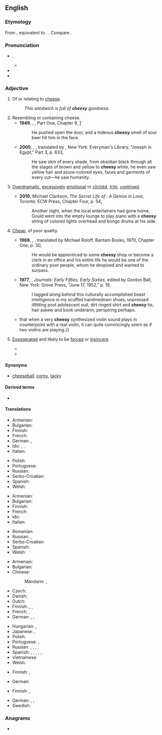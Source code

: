 ==English==

===Etymology===
From {{inh|en|enm|chesy}}, equivalent to {{suf|en|cheese|y|id2=adjectival}}. {{doublet|en|caseic}}.
Compare {{cog|de|käsig|t=cheesy}}.

===Pronunciation===
* {{enPR|chēʹzē}}, {{IPA|en|/ˈt͡ʃiːzi/}}
** {{audio|en|LL-Q1860 (eng)-Vealhurl-cheesy.wav|Audio (UK)}}
* {{rhymes|en|iːzi|s=2}}
* {{homophones|en|cheezie}}

===Adjective===
{{en-adj|er}}

# Of or relating to [[cheese]].
#: ''This sandwich is full of '''cheesy''' goodness.''
# Resembling or containing cheese.
#* '''1949''', {{w|George Orwell}}, ''{{w|Nineteen Eighty-Four}}'', Part One, Chapter 8, [http://www.gutenberg.net.au/ebooks01/0100021h.html]
#*: He pushed open the door, and a hideous '''cheesy''' smell of sour beer hit him in the face.
#* '''2005''', {{w|Thomas Mann}}, ''{{w|Joseph and His Brothers}}'', translated by {{w|John E. Woods}}, New York: Everyman's Library, "Joseph in Egypt," Part 3, p. 633,
#*: He saw skin of every shade, from obsidian black through all the stages of brown and yellow to '''cheesy''' white, he even saw yellow hair and azure-colored eyes, faces and garments of every cut—he saw humanity.
#: {{ux|en|a '''cheesy''' flavor;&nbsp; '''cheesy''' nachos}}
#: {{ux|en|I like pizzas with a '''cheesy''' crust.}}
# {{lb|en|informal}} [[overdramatic|Overdramatic]], [[excessively]] [[emotional]] or [[clichéd]], [[trite]], [[contrived]].
#: {{ux|en|a '''cheesy''' song;&nbsp; a '''cheesy''' movie}}
#* '''2010''', Michael Clarkson, ''The Secret Life of {{w|Glenn Gould}}: A Genius in Love'', Toronto: ECW Press, Chapter Four, p. 54,
#*: Another night, when the local entertainers had gone home, Gould went into the empty lounge to play piano with a '''cheesy''' string of colored lights overhead and bongo drums at his side.
# {{lb|en|informal}} [[cheap|Cheap]], of poor quality.
#* '''1968''', {{w|Hermann Hesse}}, ''{{w|Beneath the Wheel}}'', translated by Michael Roloff, Bantam Books, 1970, Chapter One, p. 30,
#*: He would be apprenticed to some '''cheesy''' shop or become a clerk in an office and his entire life he would be one of the ordinary poor people, whom he despised and wanted to surpass.
#* '''1977''', {{w|Allen Ginsberg}}, ''Journals: Early Fifties, Early Sixties'', edited by Gordon Ball, New York: Grove Press, "June 17, 1952," p. 19,
#*: I tagged along behind this culturally accomplished beast intelligence in my scuffed handmedown shoes, unpressed illfitting post adolescent suit, dirt ringed shirt and '''cheesy''' tie, hair askew and book underarm, perspiring perhaps.
#* {{quote-book|en|year=2009|author=Roger T. Dean|title=The Oxford Handbook of Computer Music|passage=I noticed {{...}} that when a very '''cheesy''' synthesized violin sound plays in counterpoint with a real violin, it can quite convincingly seem as if two violins are playing.}}
# {{qualifier|of a smile or grin}} [[exaggerated|Exaggerated]] and likely to be [[forced]] or [[insincere]].
#* {{quote-text|en|year=2008|author=Jeff Spanke|title=Second Hand Out|page=86|passage=Needless to say, toward the end of Martin's first term, the relationship he once enjoyed with President Waverly had evolved into a slapdash charade of cheap promises and '''cheesy''' smiles.}}
#* {{quote-book|en|year=2012|author=Ginny Felch|title=Photographing Children Photo Workshop|passage=There is something about 5- and 6-year-olds that makes them ever-ready to pose with the big, '''cheesy''' grin with no provocation.}}

====Synonyms====
* {{sense|overdramatic, excessively emotional or clichéd, trite, contrived, shoddy}} [[cheeseball]], [[corny]], [[tacky]]

====Derived terms====
* {{l|en|cheesiness}}

====Translations====
{{trans-top|of cheese}}
* Armenian: {{t+|hy|պանրային|sc=Armn}}
* Bulgarian: {{t|bg|от сирене}}
* Finnish: {{t|fi|juustoinen}}
* French: {{t+|fr|fromageux}}
* German: {{t+|de|käsig}}, {{t+|de|Käse|alt=Käse-}}
* Ido: {{t|io|fromaja}}, {{t+|io|fromajala}}, {{t+|io|fromajoza}}
* Italian: {{t+|it|caseoso}}
{{trans-mid}}
* Polish: {{t+|pl|serowy|m}}
* Portuguese: {{t+|pt|caseoso}}
* Russian: {{t+|ru|сы́рный}}
* Serbo-Croatian: {{t+|sh|sirni}}
* Spanish: {{t|es|caseoso}}
* Welsh: {{t+|cy|cawslyd}}
{{trans-bottom}}

{{trans-top|resembling cheese}}
* Armenian: {{t+|hy|պանրանման|sc=Armn}}
* Bulgarian: {{t|bg|с вкус на сирене}}
* Finnish: {{t|fi|juustomainen}}
* French: {{t+|fr|fromageux}}
* Ido: {{t+|io|fromajatra}}
* Italian: {{t+|it|caseoso}}
{{trans-mid}}
* Romanian: {{t+|ro|brânzos}}
* Russian: {{t+|ru|творо́жистый}}, {{t+|ru|казео́зный}}
* Serbo-Croatian: {{t+|sh|sirast}}
* Spanish: {{t|es|caseoso}}
* Welsh: {{t+|cy|cawslyd}}
{{trans-bottom}}

{{trans-top|overdramatic, clichéd}}
* Armenian: {{t+|hy|էժանագին|sc=Armn}}
* Bulgarian: {{t|bg|сладникав}}
* Chinese:
*: Mandarin: {{t+|cmn|陳腐|sc=Hani}}, {{t+|cmn|陈腐|tr=chénfǔ|sc=Hani}}
* Czech: {{t|cs|kýčovitý|m}}
* Danish: {{t|da|cheesy}}
* Dutch: {{t+|nl|oubollig}}
* Finnish: {{t|fi|kitsahtava}}, {{t|fi|juustoinen}}, {{t+|fi|kliseinen}}
* French: {{t+|fr|kitsch}}, {{t+|fr|ringard}}
* German: {{t+|de|kitschig}}, {{t+|de|schnulzig}} {{qualifier|music}}, {{t|de|voller Klischees}} {{qualifier|movie}}
{{trans-mid}}
* Hungarian: {{t+|hu|nyálas}}, {{t+|hu|szirupos}}
* Japanese: {{t|ja|安っぽい|tr=yasuppoi}}, {{t|ja|見掛け倒し|tr=みかけだおしの, mikakedaoshi no|alt=見掛け倒しの|sc=Jpan}}
* Polish: {{t+|pl|kiczowaty|m}}
* Portuguese: {{t+|pt|cafona}}, {{t+|pt|piegas}}
* Russian: {{t+|ru|низкопро́бный}}, {{t+|ru|дрянно́й}}, {{t+|ru|зата́сканный}}, {{t+|ru|изби́тый}}, {{t+|ru|ки́тчевый}}
* Spanish: {{t|es|sensiblero}}, {{t+|es|hortera}}, {{t+|es|cursi}}, {{t+|es|kitsch}}, {{t+|es|empalagoso}}, {{t|es|cutrón}}
* Vietnamese: {{t+|vi|sến}}
* Welsh: {{t+|cy|cawslyd}}
{{trans-bottom}}

{{trans-top|cheap}}
* Finnish: {{t+|fi|halpa}}, {{t+|fi|kehno}}
{{trans-mid}}
* German: {{t+|de|billig}}
{{trans-bottom}}

{{trans-top|smile or grin}}
* Finnish: {{t+|fi|imelä}}, {{t+|fi|teennäinen}}
{{trans-mid}}
* German: {{t+|de|aufgesetzt}}, {{t+|de|gekünstelt}}, {{t+|de|künstlich}}
* Swedish: {{t+|sv|tillgjord}}
{{trans-bottom}}

===Anagrams===
* {{anagrams|en|a=ceehsy|Seyche}}